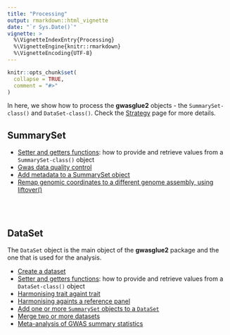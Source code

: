 ```yaml
---
title: "Processing"
output: rmarkdown::html_vignette
date: "`r Sys.Date()`"
vignette: >
  %\VignetteIndexEntry{Processing}
  %\VignetteEngine{knitr::rmarkdown}
  %\VignetteEncoding{UTF-8}
---
```


```r
knitr::opts_chunk$set(
  collapse = TRUE,
  comment = "#>"
)
```
In here, we show how to process the **gwasglue2** objects - the `SummarySet-class()`  and `DataSet-class()`. Check the [Strategy](Strategy.html) page for more details.

## SummarySet
* [Setter and getters functions](processing-summaryset-setters-getters.html): how to provide and retrieve values from a `SummarySet-class()` object
* [Gwas data quality control](processing-qc.html)
* [Add metadata to a SummarySet object](processing-add-metadata.html)
* [Remap genomic coordinates to a different genome assembly, using liftover()](processing-liftover.html)

<br>
<br>

## DataSet

The `DataSet` object is the main object of the **gwasglue2** package and the one that is used for the analysis. 

* [Create a dataset](processing-dataset.html)
* [Setter and getters functions](processing-dataset-setters-getters.html): how to provide and retrieve values from a `DataSet-class()` object
* [Harmonising trait againt trait](processing-harmonise.html)
* [Harmonising againts a reference panel](processing-harmonise-ldref.html)
* [Add one or more `SummarySet` objects to a `DataSet`](processing-add-summaryset.html)
* [Merge two or more datasets](processing-merge-datasets.html)
* [Meta-analysis of GWAS summary statistics](processing-meta-analysis.html)